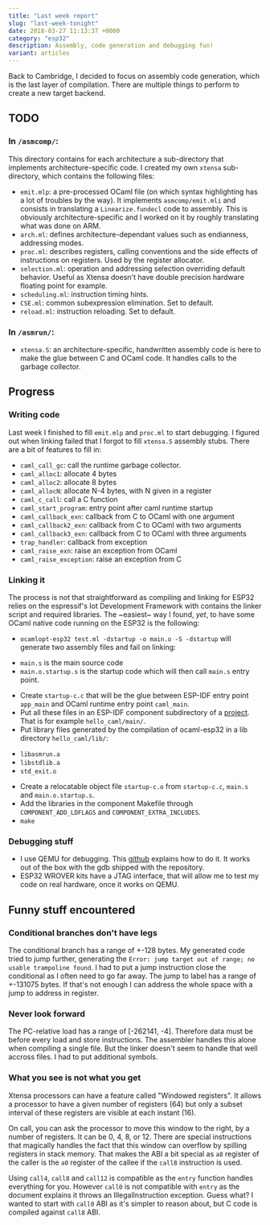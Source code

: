 ```yaml
---
title: "Last week report"
slug: "last-week-tonight"
date: 2018-03-27 11:13:37 +0000
category: "esp32"
description: Assembly, code generation and debugging fun!
variant: articles
---
```



Back to Cambridge, I decided to focus on assembly code generation, which is the last layer of compilation. 
There are multiple things to perform to create a new target backend. 

## TODO

### In `/asmcomp/`:

This directory contains for each architecture a sub-directory that implements architecture-specific code. I created my own `xtensa` sub-directory, which contains the following files:

* `emit.mlp`: a pre-processed OCaml file (on which syntax highlighting has a lot of troubles by the way). It implements `asmcomp/emit.mli` and consists in translating a `Linearize.fundecl` code to assembly. This is obviously architecture-specific and I worked on it by roughly translating what was done on ARM. 
* `arch.ml`: defines architecture-dependant values such as endianness, addressing modes. 
* `proc.ml`: describes registers, calling conventions and the side effects of instructions on registers. Used by the register allocator. 
* `selection.ml`: operation and addressing selection overriding default behavior. Useful as Xtensa doesn't have double precision hardware floating point for example. 
* `scheduling.ml`: instruction timing hints.
* `CSE.ml`: common subexpression elimination. Set to default.
* `reload.ml`: instruction reloading. Set to default.

### In `/asmrun/`:

* `xtensa.S`: an architecture-specific, handwritten assembly code is here to make the glue between C and OCaml code. It handles calls to the garbage collector. 


## Progress 

### Writing code

Last week I finished to fill `emit.mlp` and `proc.ml` to start debugging. I figured out when linking failed that I forgot to fill `xtensa.S` assembly stubs. 
There are a bit of features to fill in:

* `caml_call_gc`: call the runtime garbage collector. 
* `caml_alloc1`: allocate 4 bytes
* `caml_alloc2`: allocate 8 bytes
* `caml_allocN`: allocate N-4 bytes, with N given in a register
* `caml_c_call`: call a C function 
* `caml_start_program`: entry point after caml runtime startup
* `caml_callback_exn`: callback from C to OCaml with one argument
* `caml_callback2_exn`: callback from C to OCaml with two arguments
* `caml_callback3_exn`: callback from C to OCaml with three arguments
* `trap_handler`: callback from exception
* `caml_raise_exn`: raise an exception from OCaml
* `caml_raise_exception`: raise an exception from C

### Linking it

The process is not that straightforward as compiling and linking for ESP32 relies on the espressif's Iot Development Framework with contains the linker script and required libraries. The ~easiest~ way I found, *yet*, to have some OCaml native code running on the ESP32 is the following:

* `ocamlopt-esp32 test.ml -dstartup -o main.o -S -dstartup` will generate two assembly files and fail on linking:
- `main.s` is the main source code
- `main.o.startup.s` is the startup code which will then call `main.s` entry point. 
* Create `startup-c.c` that will be the glue between ESP-IDF entry point `app_main` and OCaml runtime entry point `caml_main`.
* Put all these files in an ESP-IDF component subdirectory of a [project](https://github.com/espressif/esp-idf/tree/2935e95/examples/get-started/hello_world). That is for example `hello_caml/main/`. 
* Put library files generated by the compilation of ocaml-esp32 in a lib directory `hello_caml/lib/`:
- `libasmrun.a`
- `libstdlib.a`
- `std_exit.o` 
* Create a relocatable object file `startup-c.o` from `startup-c.c`, `main.s` and `main.o.startup.s`. 
* Add the libraries in the component Makefile through `COMPONENT_ADD_LDFLAGS` and `COMPONENT_EXTRA_INCLUDES`.
* `make`

### Debugging stuff

* I use QEMU for debugging. This [github](https://github.com/Ebiroll/qemu_esp32) explains how to do it. It works out of the box with the gdb shipped with the repository. 
* ESP32 WROVER kits have a JTAG interface, that will allow me to test my code on real hardware, once it works on QEMU. 

## Funny stuff encountered

### Conditional branches don't have legs

The conditional branch has a range of +-128 bytes. My generated code tried to jump further, generating the `Error: jump target out of range; no usable trampoline found`. I had to put a jump instruction close the conditional as I often need to go far away. The jump to label has a range of +-131075 bytes. If that's not enough I can address the whole space with a jump to address in register. 

### Never look forward

The PC-relative load has a range of [-262141, -4]. Therefore data must be before every load and store instructions. The assembler handles this alone when compiling a single file. But the linker doesn't seem to handle that well accross files. I had to put additional symbols.

### What you see is not what you get

Xtensa processors can have a feature called "Windowed registers". It allows a processor to have a given number of registers (64) but only a subset interval of these registers are visible at each instant (16). 

On call, you can ask the processor to move this window to the right, by a number of registers. It can be 0, 4, 8, or 12. There are special instructions that magically handles the fact that this window can overflow by spilling registers in stack memory. 
That makes the ABI a bit special as `a8` register of the caller is the `a0` register of the callee if the `call8` instruction is used. 

Using `call4`, `call8` and `call12` is compatible as the `entry` function handles everything for you. However `call0` is not compatible with `entry` as the document explains it throws an IllegalInstruction exception. Guess what? I wanted to start with `call0` ABI as it's simpler to reason about, but C code is compiled against `call8` ABI. 

